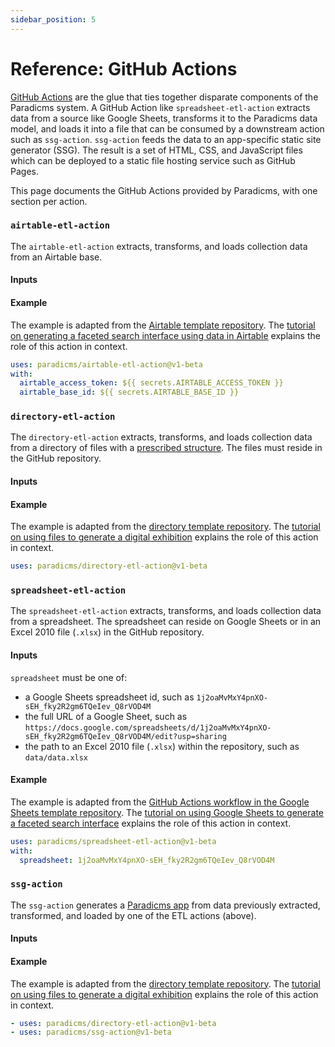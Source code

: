 ```yaml
---
sidebar_position: 5
---
```













# Reference: GitHub Actions

[GitHub Actions](https://github.com/features/actions) are the glue that ties together disparate components of the Paradicms system. A GitHub Action like `spreadsheet-etl-action` extracts data from a source like Google Sheets, transforms it to the Paradicms data model, and loads it into a file that can be consumed by a downstream action such as `ssg-action`. `ssg-action` feeds the data to an app-specific static site generator (SSG). The result is a set of HTML, CSS, and JavaScript files which can be deployed to a static file hosting service such as GitHub Pages.

This page documents the GitHub Actions provided by Paradicms, with one section per action.


### `airtable-etl-action`

The `airtable-etl-action` extracts, transforms, and loads collection data from an Airtable base.

#### Inputs

<AirtableEtlActionInputsTable/>

#### Example

The example is adapted from the [Airtable template repository](https://raw.githubusercontent.com/dressdiscover/costume-core-template/main/.github/workflows/build.yml).
The [tutorial on generating a faceted search interface using data in Airtable](/docs/tutorials/airtable-ssg) explains the role of this action in context.

```yaml
uses: paradicms/airtable-etl-action@v1-beta
with:
  airtable_access_token: ${{ secrets.AIRTABLE_ACCESS_TOKEN }}
  airtable_base_id: ${{ secrets.AIRTABLE_BASE_ID }}
```


### `directory-etl-action`

The `directory-etl-action` extracts, transforms, and loads collection data from a directory of files with a [prescribed structure](/docs/reference/directory-format). The files must reside in the GitHub repository.

#### Inputs

<DirectoryEtlActionInputsTable/>

#### Example

The example is adapted from the [directory template repository](https://raw.githubusercontent.com/minorg/ComputerScienceInventions/main/.github/workflows/build.yml).
The [tutorial on using files to generate a digital exhibition](/docs/tutorials/directory-ssg) explains the role of this action in context.

```yaml
uses: paradicms/directory-etl-action@v1-beta
```

### `spreadsheet-etl-action`

The `spreadsheet-etl-action` extracts, transforms, and loads collection data from a spreadsheet. The spreadsheet can reside on Google Sheets or in an Excel 2010 file (`.xlsx`) in the GitHub repository.

#### Inputs

<SpreadsheetEtlActionInputsTable/>

`spreadsheet` must be one of:
  * a Google Sheets spreadsheet id, such as `1j2oaMvMxY4pnXO-sEH_fky2R2gm6TQeIev_Q8rVOD4M`
  * the full URL of a Google Sheet, such as `https://docs.google.com/spreadsheets/d/1j2oaMvMxY4pnXO-sEH_fky2R2gm6TQeIev_Q8rVOD4M/edit?usp=sharing`
  * the path to an Excel 2010 file (`.xlsx`) within the repository, such as `data/data.xlsx`


#### Example

The example is adapted from the [GitHub Actions workflow in the Google Sheets template repository](https://raw.githubusercontent.com/dressdiscover/exhibitions/main/.github/workflows/build.yml). The [tutorial on using Google Sheets to generate a faceted search interface](/docs/tutorials/spreadsheet-ssg) explains the role of this action in context.

```yaml
uses: paradicms/spreadsheet-etl-action@v1-beta
with:
  spreadsheet: 1j2oaMvMxY4pnXO-sEH_fky2R2gm6TQeIev_Q8rVOD4M
```

### `ssg-action`

The `ssg-action` generates a [Paradicms app](/docs/reference/apps) from data previously extracted, transformed, and loaded by one of the ETL actions (above).

#### Inputs

<SsgActionInputsTable/>

#### Example

The example is adapted from the [directory template repository](https://raw.githubusercontent.com/minorg/ComputerScienceInventions/main/.github/workflows/build.yml).
The [tutorial on using files to generate a digital exhibition](/docs/tutorials/directory-ssg) explains the role of this action in context.

```yaml
- uses: paradicms/directory-etl-action@v1-beta
- uses: paradicms/ssg-action@v1-beta
```
